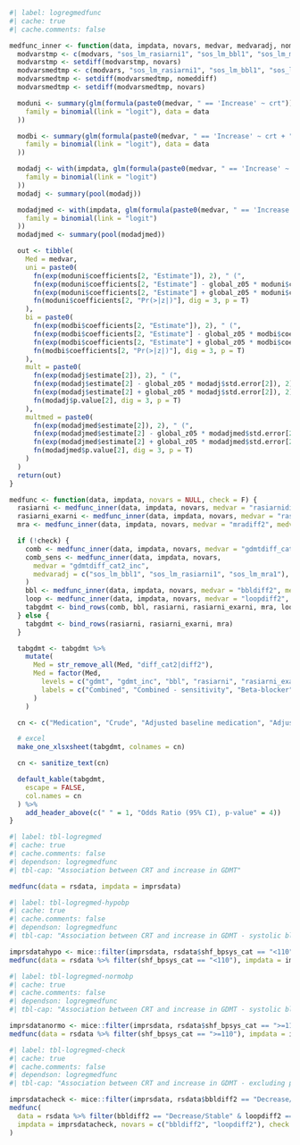 ```r
#| label: logregmedfunc
#| cache: true
#| cache.comments: false

medfunc_inner <- function(data, impdata, novars, medvar, medvaradj, nomeddiff) {
  modvarstmp <- c(modvars, "sos_lm_rasiarni1", "sos_lm_bbl1", "sos_lm_mra1", "sos_lm_loop1")
  modvarstmp <- setdiff(modvarstmp, novars)
  modvarsmedtmp <- c(modvars, "sos_lm_rasiarni1", "sos_lm_bbl1", "sos_lm_mra1", "sos_lm_loop1", "bbldiff2", "rasiarnidiff2", "mradiff2", "loopdiff2")
  modvarsmedtmp <- setdiff(modvarsmedtmp, nomeddiff)
  modvarsmedtmp <- setdiff(modvarsmedtmp, novars)

  moduni <- summary(glm(formula(paste0(medvar, " == 'Increase' ~ crt")),
    family = binomial(link = "logit"), data = data
  ))

  modbi <- summary(glm(formula(paste0(medvar, " == 'Increase' ~ crt + ", paste(medvaradj, collapse = " + "))),
    family = binomial(link = "logit"), data = data
  ))

  modadj <- with(impdata, glm(formula(paste0(medvar, " == 'Increase' ~ crt + ", paste(modvarstmp, collapse = " + "))),
    family = binomial(link = "logit")
  ))
  modadj <- summary(pool(modadj))

  modadjmed <- with(impdata, glm(formula(paste0(medvar, " == 'Increase' ~ crt + ", paste(modvarsmedtmp, collapse = " + "))),
    family = binomial(link = "logit")
  ))
  modadjmed <- summary(pool(modadjmed))

  out <- tibble(
    Med = medvar,
    uni = paste0(
      fn(exp(moduni$coefficients[2, "Estimate"]), 2), " (",
      fn(exp(moduni$coefficients[2, "Estimate"] - global_z05 * moduni$coefficients[2, "Std. Error"]), 2), "-",
      fn(exp(moduni$coefficients[2, "Estimate"] + global_z05 * moduni$coefficients[2, "Std. Error"]), 2), "), ",
      fn(moduni$coefficients[2, "Pr(>|z|)"], dig = 3, p = T)
    ),
    bi = paste0(
      fn(exp(modbi$coefficients[2, "Estimate"]), 2), " (",
      fn(exp(modbi$coefficients[2, "Estimate"] - global_z05 * modbi$coefficients[2, "Std. Error"]), 2), "-",
      fn(exp(modbi$coefficients[2, "Estimate"] + global_z05 * modbi$coefficients[2, "Std. Error"]), 2), "), ",
      fn(modbi$coefficients[2, "Pr(>|z|)"], dig = 3, p = T)
    ),
    mult = paste0(
      fn(exp(modadj$estimate[2]), 2), " (",
      fn(exp(modadj$estimate[2] - global_z05 * modadj$std.error[2]), 2), "-",
      fn(exp(modadj$estimate[2] + global_z05 * modadj$std.error[2]), 2), "), ",
      fn(modadj$p.value[2], dig = 3, p = T)
    ),
    multmed = paste0(
      fn(exp(modadjmed$estimate[2]), 2), " (",
      fn(exp(modadjmed$estimate[2] - global_z05 * modadjmed$std.error[2]), 2), "-",
      fn(exp(modadjmed$estimate[2] + global_z05 * modadjmed$std.error[2]), 2), "), ",
      fn(modadjmed$p.value[2], dig = 3, p = T)
    )
  )
  return(out)
}

medfunc <- function(data, impdata, novars = NULL, check = F) {
  rasiarni <- medfunc_inner(data, impdata, novars, medvar = "rasiarnidiff2", medvaradj = "sos_lm_rasiarni1", nomeddiff = c("rasiarnidiff2"))
  rasiarni_exarni <- medfunc_inner(data, impdata, novars, medvar = "rasiarnidiff2_exarni", medvaradj = "sos_lm_rasiarni1", nomeddiff = c("rasiarnidiff2"))
  mra <- medfunc_inner(data, impdata, novars, medvar = "mradiff2", medvaradj = "sos_lm_mra1", nomeddiff = c("mradiff2"))

  if (!check) {
    comb <- medfunc_inner(data, impdata, novars, medvar = "gdmtdiff_cat2", medvaradj = c("sos_lm_bbl1", "sos_lm_rasiarni1", "sos_lm_mra1"), nomeddiff = c("bbldiff2", "rasiarnidiff2", "mradiff2", "loopdiff2"))
    comb_sens <- medfunc_inner(data, impdata, novars,
      medvar = "gdmtdiff_cat2_inc",
      medvaradj = c("sos_lm_bbl1", "sos_lm_rasiarni1", "sos_lm_mra1"), nomeddiff = c("bbldiff2", "rasiarnidiff2", "mradiff2", "loopdiff2")
    )
    bbl <- medfunc_inner(data, impdata, novars, medvar = "bbldiff2", medvaradj = "sos_lm_bbl1", nomeddiff = c("bbldiff2"))
    loop <- medfunc_inner(data, impdata, novars, medvar = "loopdiff2", medvaradj = "sos_lm_loop1", nomeddiff = c("loopdiff2"))
    tabgdmt <- bind_rows(comb, bbl, rasiarni, rasiarni_exarni, mra, loop)
  } else {
    tabgdmt <- bind_rows(rasiarni, rasiarni_exarni, mra)
  }

  tabgdmt <- tabgdmt %>%
    mutate(
      Med = str_remove_all(Med, "diff_cat2|diff2"),
      Med = factor(Med,
        levels = c("gdmt", "gdmt_inc", "bbl", "rasiarni", "rasiarni_exarni", "mra", "loop"),
        labels = c("Combined", "Combined - sensitivity", "Beta-blocker", "ACEi/ARB/ARNi", "ACEi/ARB", "MRA", "Loop diuretic")
      )
    )

  cn <- c("Medication", "Crude", "Adjusted baseline medication", "Adjusted baseline", "Adjusted baseline + change in medications")

  # excel
  make_one_xlsxsheet(tabgdmt, colnames = cn)

  cn <- sanitize_text(cn)

  default_kable(tabgdmt,
    escape = FALSE,
    col.names = cn
  ) %>%
    add_header_above(c(" " = 1, "Odds Ratio (95% CI), p-value" = 4))
}
```

```r
#| label: tbl-logregmed
#| cache: true
#| cache.comments: false
#| dependson: logregmedfunc
#| tbl-cap: "Association between CRT and increase in GDMT"

medfunc(data = rsdata, impdata = imprsdata)
```

```r
#| label: tbl-logregmed-hypobp
#| cache: true
#| cache.comments: false
#| dependson: logregmedfunc
#| tbl-cap: "Association between CRT and increase in GDMT - systolic blood pressure < 110 (mmHg)"

imprsdatahypo <- mice::filter(imprsdata, rsdata$shf_bpsys_cat == "<110" & !is.na(rsdata$shf_bpsys_cat))
medfunc(data = rsdata %>% filter(shf_bpsys_cat == "<110"), impdata = imprsdatahypo, novars = "shf_bpsys_cat")
```

```r
#| label: tbl-logregmed-normobp
#| cache: true
#| cache.comments: false
#| dependson: logregmedfunc
#| tbl-cap: "Association between CRT and increase in GDMT - systolic blood pressure >= 110 (mmHg)"

imprsdatanormo <- mice::filter(imprsdata, rsdata$shf_bpsys_cat == ">=110" & !is.na(rsdata$shf_bpsys_cat))
medfunc(data = rsdata %>% filter(shf_bpsys_cat == ">=110"), impdata = imprsdatanormo, novars = "shf_bpsys_cat")
```

```r
#| label: tbl-logregmed-check
#| cache: true
#| cache.comments: false
#| dependson: logregmedfunc
#| tbl-cap: "Association between CRT and increase in GDMT - excluding patients with an increase in Beta-blocker or Loop diuretic - INTERNAL USE ONLY"

imprsdatacheck <- mice::filter(imprsdata, rsdata$bbldiff2 == "Decrease/Stable" & rsdata$loopdiff2 == "Decrease/Stable")
medfunc(
  data = rsdata %>% filter(bbldiff2 == "Decrease/Stable" & loopdiff2 == "Decrease/Stable"),
  impdata = imprsdatacheck, novars = c("bbldiff2", "loopdiff2"), check = T
)
```
